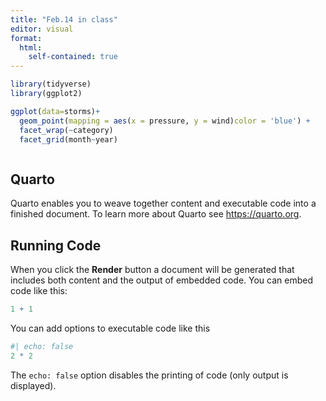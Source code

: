 ```yaml
---
title: "Feb.14 in class"
editor: visual
format: 
  html:
    self-contained: true
---
```


```r
library(tidyverse)
library(ggplot2)

ggplot(data=storms)+
  geom_point(mapping = aes(x = pressure, y = wind)color = 'blue') + 
  facet_wrap(~category)
  facet_grid(month~year)



```


## Quarto

Quarto enables you to weave together content and executable code into a finished document. To learn more about Quarto see <https://quarto.org>.

## Running Code

When you click the **Render** button a document will be generated that includes both content and the output of embedded code. You can embed code like this:

```r
1 + 1
```

You can add options to executable code like this

```r
#| echo: false
2 * 2
```

The `echo: false` option disables the printing of code (only output is displayed).

